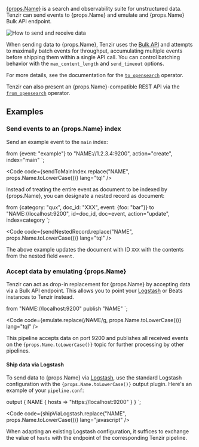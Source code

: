 
<a href={props.url}>{props.Name}</a> is a search and observability suite for
unstructured data. Tenzir can send events to {props.Name} and emulate and
{props.Name} Bulk API endpoint.

<Image src={props.image} alt="How to send and receive data"/>

When sending data to {props.Name}, Tenzir uses the <a
  href={props.bulkApiUrl}>Bulk API</a> and attempts to maximally batch events
for throughput, accumulating multiple events before shipping them within a
single API call. You can control batching behavior with the `max_content_length`
and `send_timeout` options.

For more details, see the documentation for the
[`to_opensearch`](../../tql2/operators/to_opensearch.md) operator.

Tenzir can also present an {props.Name}-compatible REST API via the
[`from_opensearch`](../../tql2/operators/from_opensearch.md) operator.

## Examples

### Send events to an {props.Name} index

Send an example event to the `main` index:


from {event: "example"}
to "NAME://1.2.3.4:9200", action="create", index="main"
`;

<Code
  code={sendToMainIndex.replace("NAME", props.Name.toLowerCase())}
  lang="tql"
/>

Instead of treating the entire event as document to be indexed by {props.Name},
you can designate a nested record as document:

from {category: "qux", doc_id: "XXX", event: {foo: "bar"}}
to "NAME://localhost:9200", id=doc_id, doc=event, action="update", index=category
`;

<Code
  code={sendNestedRecord.replace("NAME", props.Name.toLowerCase())}
  lang="tql"
/>

The above example updates the document with ID `XXX` with the contents from the
nested field `event`.

### Accept data by emulating {props.Name}

Tenzir can act as drop-in replacement for {props.Name} by accepting data via a
Bulk API endpoint. This allows you to point your <a
href={props.logstashUrl}>Logstash</a> or Beats instances to Tenzir instead.

from "NAME://localhost:9200"
publish "NAME"
`;

<Code
  code={emulate.replace(/NAME/g, props.Name.toLowerCase())}
  lang="tql"
/>

This pipeline accepts data on port 9200 and publishes all received events on the
<code>{props.Name.toLowerCase()}</code> topic for further processing by other
pipelines.

#### Ship data via Logstash

To send data to {props.Name} via <a href={props.logstashConfigUrl}>Logstash</a>,
use the standard Logstash configuration with the
<code>{props.Name.toLowerCase()}</code> output plugin. Here's an example of your
`pipeline.conf`:

output {
  NAME {
    hosts       => "https://localhost:9200"
  }
}
`;

<Code
  code={shipViaLogstash.replace("NAME", props.Name.toLowerCase())}
  lang="javascript"
/>

When adapting an existing Logstash configuration, it suffices to exchange the
value of `hosts` with the endpoint of the corresponding Tenzir pipeline.
